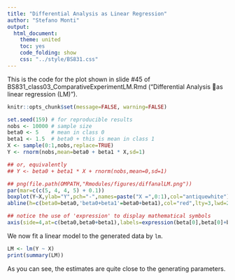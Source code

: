 ```yaml
---
title: "Differential Analysis as Linear Regression"
author: "Stefano Monti"
output:
  html_document:
    theme: united
    toc: yes
    code_folding: show
    css: "../style/BS831.css" 
---
```


This is the code for the plot shown in slide #45 of
BS831\_class03\_ComparativeExperimentLM.Rmd ("Differential Analysis as linear regression (LM)").

```r
knitr::opts_chunk$set(message=FALSE, warning=FALSE)
```

```r
set.seed(159) # for reproducible results 
nobs <- 10000 # sample size
beta0 <- 5    # mean in class 0
beta1 <- 1.5  # beta0 + this is mean in class 1
X <- sample(0:1,nobs,replace=TRUE)
Y <- rnorm(nobs,mean=beta0 + beta1 * X,sd=1)

## or, equivalently
## Y <- beta0 + beta1 * X + rnorm(nobs,mean=0,sd=1)
```

```r
## png(file.path(OMPATH,"Rmodules/figures/diffanalLM.png"))
par(mar=c(c(5, 4, 4, 5) + 0.1))
boxplot(Y~X,ylab="Y",pch="-",names=paste("X =",0:1),col="antiquewhite")
abline(h=c(beta0=beta0,'beta0+beta1'=beta0+beta1),col="red",lty=3,lwd=2)

## notice the use of 'expression' to display mathematical symbols
axis(side=4,at=c(beta0,beta0+beta1),labels=expression(beta[0],beta[0]+beta[1]),las=1)
```

We now fit a linear model to the generated data by `lm`.

```r
LM <- lm(Y ~ X)
print(summary(LM))
```

As you can see, the estimates are quite close to the generating parameters.
